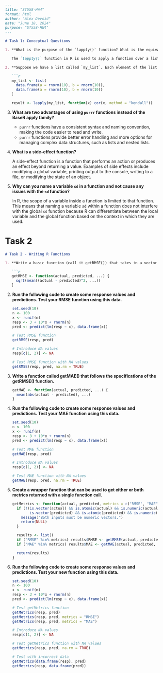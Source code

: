 ```markdown
---
title: "ST558-HW4"
format: html
author: "Alex Devoid" 
date: "June 18, 2024"
purpose: "ST558-HW4"
---

# Task 1: Conceptual Questions

1. **What is the purpose of the `lapply()` function? What is the equivalent `purrr` function?**

   The `lapply()` function in R is used to apply a function over a list or vector and return a list of the same length as the input. The equivalent function in the `purrr` package is `map()`, which also returns a list.

2. **Suppose we have a list called `my_list`. Each element of the list is a numeric data frame (all columns are numeric). We want to use `lapply()` to run the code `cor(numeric_matrix, method = "kendall")` on each element of the list. Write code to do this below! (I’m really trying to ask you how you specify `method = "kendall"` when calling `lapply()`)**

   ```r
   my_list <- list(
     data.frame(a = rnorm(10), b = rnorm(10)),
     data.frame(a = rnorm(10), b = rnorm(10))
   )

   result <- lapply(my_list, function(x) cor(x, method = "kendall"))
   ```

3. **What are two advantages of using `purrr` functions instead of the BaseR apply family?**

   - `purrr` functions have a consistent syntax and naming convention, making the code easier to read and write.
   - `purrr` functions provide better error handling and more options for managing complex data structures, such as lists and nested lists.

4. **What is a side-effect function?**

   A side-effect function is a function that performs an action or produces an effect beyond returning a value. Examples of side effects include modifying a global variable, printing output to the console, writing to a file, or modifying the state of an object.

5. **Why can you name a variable `sd` in a function and not cause any issues with the `sd` function?**

   In R, the scope of a variable inside a function is limited to that function. This means that naming a variable `sd` within a function does not interfere with the global `sd` function because R can differentiate between the local variable and the global function based on the context in which they are used.
   
# Task 2
```markdown
# Task 2 - Writing R Functions

1. **Write a basic function (call it getRMSE()) that takes in a vector of responses and a vector of predictions and outputs the RMSE.**

   ```r
   getRMSE <- function(actual, predicted, ...) {
     sqrt(mean((actual - predicted)^2, ...))
   }
   ```

2. **Run the following code to create some response values and predictions. Test your RMSE function using this data.**

   ```r
   set.seed(10)
   n <- 100
   x <- runif(n)
   resp <- 3 + 10*x + rnorm(n)
   pred <- predict(lm(resp ~ x), data.frame(x))
   
   # Test RMSE function
   getRMSE(resp, pred)
   
   # Introduce NA values
   resp[c(1, 2)] <- NA
   
   # Test RMSE function with NA values
   getRMSE(resp, pred, na.rm = TRUE)
   ```

3. **Write a function called getMAE() that follows the specifications of the getRMSE() function.**

   ```r
   getMAE <- function(actual, predicted, ...) {
     mean(abs(actual - predicted), ...)
   }
   ```

4. **Run the following code to create some response values and predictions. Test your MAE function using this data.**

   ```r
   set.seed(10)
   n <- 100
   x <- runif(n)
   resp <- 3 + 10*x + rnorm(n)
   pred <- predict(lm(resp ~ x), data.frame(x))
   
   # Test MAE function
   getMAE(resp, pred)
   
   # Introduce NA values
   resp[c(1, 2)] <- NA
   
   # Test MAE function with NA values
   getMAE(resp, pred, na.rm = TRUE)
   ```

5. **Create a wrapper function that can be used to get either or both metrics returned with a single function call.**

   ```r
   getMetrics <- function(actual, predicted, metrics = c("RMSE", "MAE"), ...) {
     if (!(is.vector(actual) && is.atomic(actual) && is.numeric(actual) &&
           is.vector(predicted) && is.atomic(predicted) && is.numeric(predicted))) {
       message("Both inputs must be numeric vectors.")
       return(NULL)
     }
     
     results <- list()
     if ("RMSE" %in% metrics) results$RMSE <- getRMSE(actual, predicted, ...)
     if ("MAE" %in% metrics) results$MAE <- getMAE(actual, predicted, ...)
     
     return(results)
   }
   ```

6. **Run the following code to create some response values and predictions. Test your new function using this data.**

   ```r
   set.seed(10)
   n <- 100
   x <- runif(n)
   resp <- 3 + 10*x + rnorm(n)
   pred <- predict(lm(resp ~ x), data.frame(x))
   
   # Test getMetrics function
   getMetrics(resp, pred)
   getMetrics(resp, pred, metrics = "RMSE")
   getMetrics(resp, pred, metrics = "MAE")
   
   # Introduce NA values
   resp[c(1, 2)] <- NA
   
   # Test getMetrics function with NA values
   getMetrics(resp, pred, na.rm = TRUE)
   
   # Test with incorrect data
   getMetrics(data.frame(resp), pred)
   getMetrics(resp, data.frame(pred))
   ```

